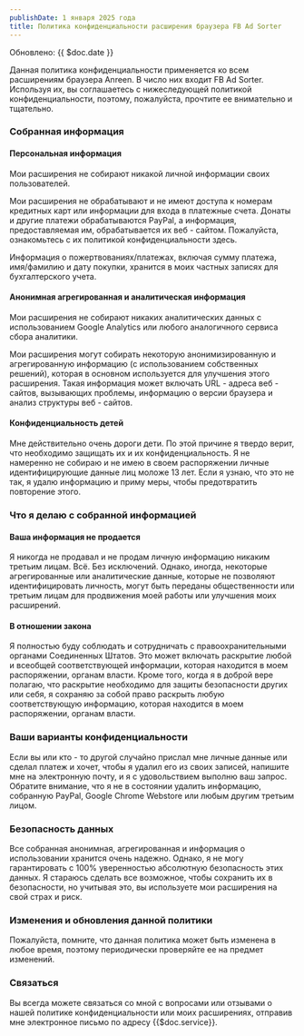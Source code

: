 ```yaml
---
publishDate: 1 января 2025 года
title: Политика конфиденциальности расширения браузера FB Ad Sorter
---
```


Обновлено: {{ $doc.date }}

Данная политика конфиденциальности применяется ко всем расширениям браузера Anreen. В число них входит FB Ad Sorter. Используя их, вы соглашаетесь с нижеследующей политикой конфиденциальности, поэтому, пожалуйста, прочтите ее внимательно и тщательно.

### Собранная информация
#### Персональная информация
Мои расширения не собирают никакой личной информации своих пользователей.

Мои расширения не обрабатывают и не имеют доступа к номерам кредитных карт или информации для входа в платежные счета. Донаты и другие платежи обрабатываются PayPal, а информация, предоставляемая им, обрабатывается их веб - сайтом. Пожалуйста, ознакомьтесь с их политикой конфиденциальности здесь.

Информация о пожертвованиях/платежах, включая сумму платежа, имя/фамилию и дату покупки, хранится в моих частных записях для бухгалтерского учета.

#### Анонимная агрегированная и аналитическая информация
Мои расширения не собирают никаких аналитических данных с использованием Google Analytics или любого аналогичного сервиса сбора аналитики.

Мои расширения могут собирать некоторую анонимизированную и агрегированную информацию (с использованием собственных решений), которая в основном используется для улучшения этого расширения. Такая информация может включать URL - адреса веб - сайтов, вызывающих проблемы, информацию о версии браузера и анализ структуры веб - сайтов.

#### Конфиденциальность детей
Мне действительно очень дороги дети. По этой причине я твердо верит, что необходимо защищать их и их конфиденциальность. Я не намеренно не собираю и не имею в своем распоряжении личные идентифицирующие данные лиц моложе 13 лет. Если я узнаю, что это не так, я удалю информацию и приму меры, чтобы предотвратить повторение этого.

### Что я делаю с собранной информацией
#### Ваша информация не продается
Я никогда не продавал и не продам личную информацию никаким третьим лицам. Всё. Без исключений. Однако, иногда, некоторые агрегированные или аналитические данные, которые не позволяют идентифицировать личность, могут быть переданы общественности или третьим лицам для продвижения моей работы или улучшения моих расширений.

#### В отношении закона
Я полностью буду соблюдать и сотрудничать с правоохранительными органами Соединенных Штатов. Это может включать раскрытие любой и всеобщей соответствующей информации, которая находится в моем распоряжении, органам власти.
Кроме того, когда я в доброй вере полагаю, что раскрытие необходимо для защиты безопасности других или себя, я сохраняю за собой право раскрыть любую соответствующую информацию, которая находится в моем распоряжении, органам власти.

### Ваши варианты конфиденциальности
Если вы или кто - то другой случайно прислал мне личные данные или сделал платеж и хочет, чтобы я удалил его из своих записей, напишите мне на электронную почту, и я с удовольствием выполню ваш запрос. Обратите внимание, что я не в состоянии удалить информацию, собранную PayPal, Google Chrome Webstore или любым другим третьим лицом.

### Безопасность данных
Все собранная анонимная, агрегированная и информация о использовании хранится очень надежно. Однако, я не могу гарантировать с 100% уверенностью абсолютную безопасность этих данных. Я стараюсь сделать все возможное, чтобы сохранить их в безопасности, но учитывая это, вы используете мои расширения на свой страх и риск.

### Изменения и обновления данной политики
Пожалуйста, помните, что данная политика может быть изменена в любое время, поэтому периодически проверяйте ее на предмет изменений.

### Связаться
Вы всегда можете связаться со мной с вопросами или отзывами о нашей политике конфиденциальности или моих расширениях, отправив мне электронное письмо по адресу {{$doc.service}}.
